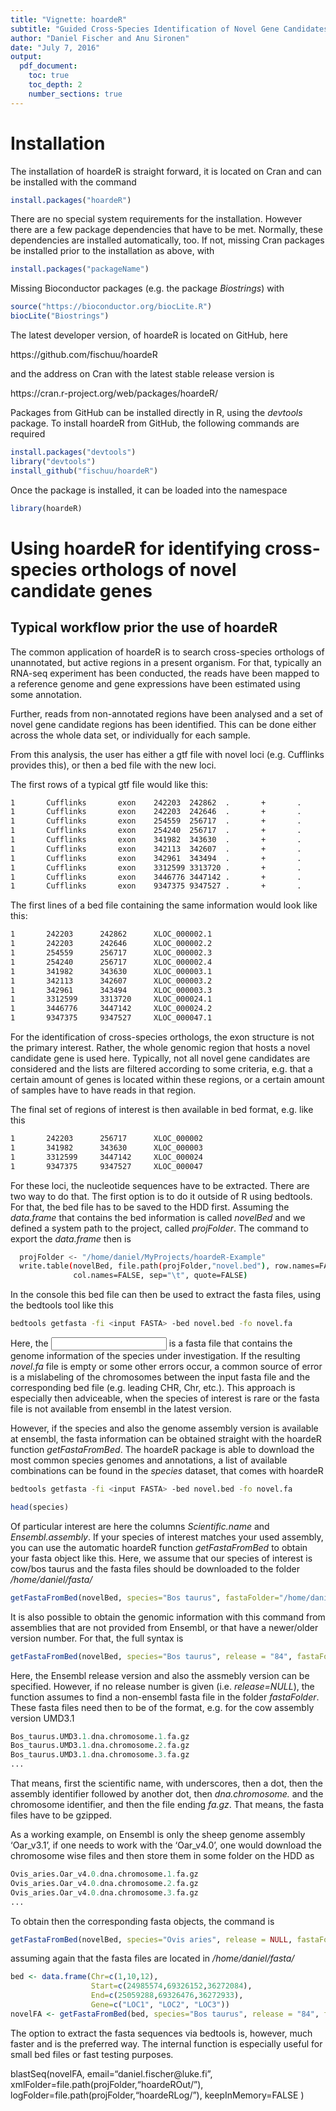 ```yaml
---
title: "Vignette: hoardeR"
subtitle: "Guided Cross-Species Identification of Novel Gene Candidates"
author: "Daniel Fischer and Anu Sironen"
date: "July 7, 2016"
output:
  pdf_document:
    toc: true
    toc_depth: 2
    number_sections: true
---
```



# Installation

The installation of hoardeR is straight forward, it is located on Cran and can be installed with the 
command

```r
install.packages("hoardeR")
```

There are no special system requirements for the installation. However there are a few package dependencies that have to be met.
Normally, these dependencies are installed automatically, too. If not, missing Cran packages be installed prior to the installation
as above, with

```r
install.packages("packageName")
```

Missing Bioconductor packages (e.g. the package _Biostrings_) with 

```r
source("https://bioconductor.org/biocLite.R")
biocLite("Biostrings")
```

The latest developer version, of hoardeR is located on GitHub, here

https://github.com/fischuu/hoardeR

and the address on Cran with the latest stable release version is

https://cran.r-project.org/web/packages/hoardeR/

Packages from GitHub can be installed directly in R, using the _devtools_ package. To install hoardeR from GitHub,
the following commands are required

```r
install.packages("devtools")
library("devtools")
install_github("fischuu/hoardeR")
```

Once the package is installed, it can be loaded into the namespace 

```r
library(hoardeR)
```

# Using hoardeR for identifying cross-species orthologs of novel candidate genes

## Typical workflow prior the use of hoardeR
The common application of hoardeR is to search cross-species orthologs of unannotated, but active regions in a present organism. For that, typically an RNA-seq
experiment has been conducted, the reads have been mapped to a reference genome and gene expressions have been estimated using some annotation.

Further, reads from non-annotated regions have been analysed and a set of novel gene candidate regions has been identified. This can be done either
across the whole data set, or individually for each sample. 

From this analysis, the user has either a gtf file with novel loci (e.g. Cufflinks provides this), or then a bed file with the new loci. 

The first rows of a typical gtf file would like this:

\tiny

```bash
1       Cufflinks       exon    242203  242862  .       +       .       gene_id "XLOC_000002"; transcript_id "TCONS_00000002"; exon_number "1"; oId "CUFF.2.1"; class_code "u"; tss_id "TSS2";
1       Cufflinks       exon    242203  242646  .       +       .       gene_id "XLOC_000002"; transcript_id "TCONS_00000003"; exon_number "1"; oId "CUFF.1.1"; class_code "u"; tss_id "TSS2";
1       Cufflinks       exon    254559  256717  .       +       .       gene_id "XLOC_000002"; transcript_id "TCONS_00000003"; exon_number "2"; oId "CUFF.1.1"; class_code "u"; tss_id "TSS2";
1       Cufflinks       exon    254240  256717  .       +       .       gene_id "XLOC_000002"; transcript_id "TCONS_00000004"; exon_number "1"; oId "CUFF.3.1"; class_code "u"; tss_id "TSS3";
1       Cufflinks       exon    341982  343630  .       +       .       gene_id "XLOC_000003"; transcript_id "TCONS_00000005"; exon_number "1"; oId "CUFF.10.1"; class_code "u"; tss_id "TSS4";
1       Cufflinks       exon    342113  342607  .       +       .       gene_id "XLOC_000003"; transcript_id "TCONS_00000006"; exon_number "1"; oId "CUFF.11.1"; class_code "u"; tss_id "TSS5";
1       Cufflinks       exon    342961  343494  .       +       .       gene_id "XLOC_000003"; transcript_id "TCONS_00000006"; exon_number "2"; oId "CUFF.11.1"; class_code "u"; tss_id "TSS5";
1       Cufflinks       exon    3312599 3313720 .       +       .       gene_id "XLOC_000024"; transcript_id "TCONS_00000073"; exon_number "1"; oId "CUFF.75.1"; class_code "u"; tss_id "TSS37";
1       Cufflinks       exon    3446776 3447142 .       +       .       gene_id "XLOC_000024"; transcript_id "TCONS_00000073"; exon_number "2"; oId "CUFF.75.1"; class_code "u"; tss_id "TSS37";
1       Cufflinks       exon    9347375 9347527 .       +       .       gene_id "XLOC_000047"; transcript_id "TCONS_00000118"; exon_number "1"; oId "CUFF.115.1"; class_code "u"; tss_id "TSS63";
```

\normalsize

The first lines of a bed file containing the same information would look like this:


```bash
1       242203      242862      XLOC_000002.1
1       242203      242646      XLOC_000002.2
1       254559      256717      XLOC_000002.3
1       254240      256717      XLOC_000002.4
1       341982      343630      XLOC_000003.1
1       342113      342607      XLOC_000003.2
1       342961      343494      XLOC_000003.3
1       3312599     3313720     XLOC_000024.1
1       3446776     3447142     XLOC_000024.2
1       9347375     9347527     XLOC_000047.1
```

For the identification of cross-species orthologs, the exon structure is not the primary interest. Rather, the whole genomic region that hosts a novel candidate gene is
used here. Typically, not all novel gene candidates are considered and the lists are filtered according to some criteria, e.g. that a certain amount of genes is located
within these regions, or a certain amount of samples have to have reads in that region.

The final set of regions of interest is then available in bed format, e.g. like this

```bash
1       242203      256717      XLOC_000002
1       341982      343630      XLOC_000003
1       3312599     3447142     XLOC_000024
1       9347375     9347527     XLOC_000047
```



For these loci, the nucleotide sequences have to be extracted. There are two way to do that. The first option is to do it outside of R using bedtools. For that, the
bed file has to be saved to the HDD first. Assuming the _data.frame_ that contains the bed information is called _novelBed_ and we defined a system path to the project,
called _projFolder_. The command to export the _data.frame_ then is

```bash
  projFolder <- "/home/daniel/MyProjects/hoardeR-Example"
  write.table(novelBed, file.path(projFolder,"novel.bed"), row.names=FALSE, 
              col.names=FALSE, sep="\t", quote=FALSE)
```

In the console this bed file can then be used to extract the fasta files, using the bedtools tool like this

```bash
bedtools getfasta -fi <input FASTA> -bed novel.bed -fo novel.fa
```

Here, the _<input FASTA>_ is a fasta file that contains the genome information of the species under investigation. If the resulting _novel.fa_ file is empty or
some other errors occur, a common source of error is a mislabeling of the chromosomes between the input fasta file and the corresponding bed file (e.g. leading CHR, Chr, etc.). This approach is especially then adviceable, when the species of interest is rare or the fasta file is not available from ensembl in the latest version.

However, if the species and also the genome assembly version is available at ensembl,  the fasta information can be obtained straight with the hoardeR function
_getFastaFromBed_. The hoardeR package is able to download the most common species genomes and annotations, a list of available combinations can be found in the
_species_ dataset, that comes with hoardeR

```bash
bedtools getfasta -fi <input FASTA> -bed novel.bed -fo novel.fa
```

\tiny
```r
head(species)
```
\normalsize

Of particular interest are here the columns _Scientific.name_ and _Ensembl.assembly_. If your species of interest matches your used assembly, you can use the automatic
hoardeR function _getFastaFromBed_ to obtain your fasta object like this. Here, we assume that our species of interest is cow/bos taurus and the fasta files should be
downloaded to the folder _/home/daniel/fasta/_

```r
getFastaFromBed(novelBed, species="Bos taurus", fastaFolder="/home/daniel/fasta/")
```

It is also possible to obtain the genomic information with this command from assemblies that are not provided from Ensembl, or that have a newer/older version number.
For that, the full syntax is

```r
getFastaFromBed(novelBed, species="Bos taurus", release = "84", fastaFolder=NULL, version=NULL)
```

Here, the Ensembl release version and also the assmebly version can be specified. However, if no release number is given (i.e. _release=NULL_), the function assumes
to find a non-ensembl fasta file in the folder _fastaFolder_. These fasta files need then to be of the format, e.g. for the cow assembly version UMD3.1

```r
Bos_taurus.UMD3.1.dna.chromosome.1.fa.gz
Bos_taurus.UMD3.1.dna.chromosome.2.fa.gz
Bos_taurus.UMD3.1.dna.chromosome.3.fa.gz
...
```

That means, first the scientific name, with underscores, then a dot, then the assembly identifier followed by another dot, then _dna.chromosome._ and the chromosome
identifier, and then the file ending _fa.gz_. That means, the fasta files have to be gzipped.

As a working example, on Ensembl is only the sheep genome assembly 'Oar\_v3.1', if one needs to work with the 'Oar\_v4.0', one would download the chromosome wise files
and then store them in some folder on the HDD as 

```r
Ovis_aries.Oar_v4.0.dna.chromosome.1.fa.gz
Ovis_aries.Oar_v4.0.dna.chromosome.2.fa.gz
Ovis_aries.Oar_v4.0.dna.chromosome.3.fa.gz
...
```

To obtain then the corresponding fasta objects, the command is

```r
getFastaFromBed(novelBed, species="Ovis aries", release = NULL, fastaFolder="/home/daniel/fasta/", version="Oar_v4.0")
```

assuming again that the fasta files are located in _/home/daniel/fasta/_

```r
bed <- data.frame(Chr=c(1,10,12),
                  Start=c(24985574,69326152,36272084),
                  End=c(25059288,69326476,36272933),
                  Gene=c("LOC1", "LOC2", "LOC3"))
novelFA <- getFastaFromBed(bed, species="Bos taurus", release = "84", fastaFolder="/home/ejo138/temp")
```

The option to extract the fasta sequences via bedtools is, however, much faster and is the preferred way. The internal function is especially useful for small bed files 
or fast testing purposes.

  blastSeq(novelFA, 
           email="daniel.fischer@luke.fi",
           xmlFolder=file.path(projFolder,"hoardeROut/"),
           logFolder=file.path(projFolder,"hoardeRLog/"),
           keepInMemory=FALSE
           )